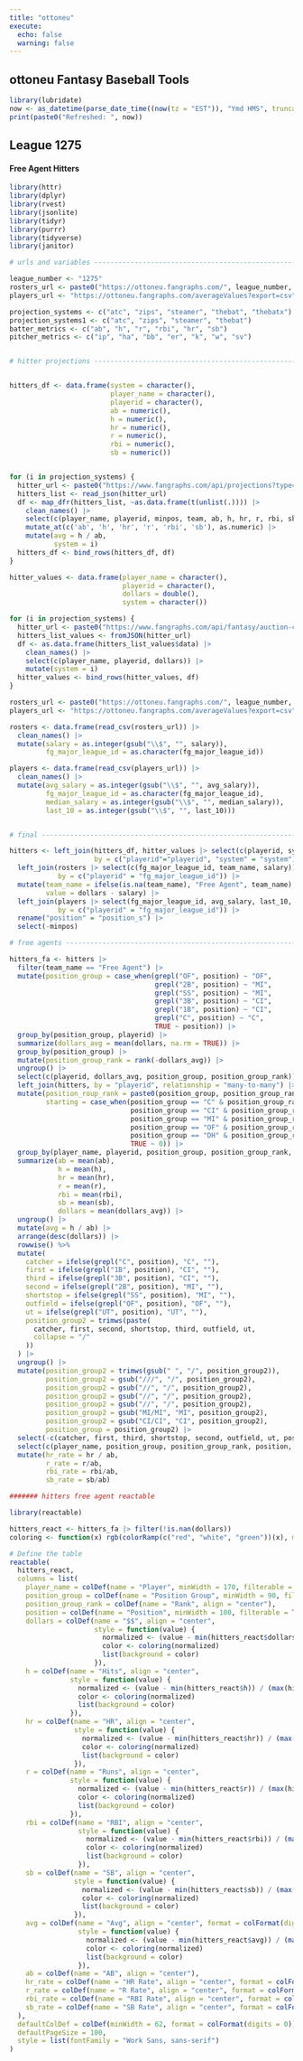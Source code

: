 ---
title: "ottoneu"
execute:
  echo: false
  warning: false
---

## ottoneu Fantasy Baseball Tools

```{r}
library(lubridate)
now <- as_datetime(parse_date_time((now(tz = "EST")), "Ymd HMS", truncated = 3))
print(paste0("Refreshed: ", now))
```

## League 1275

#### Free Agent Hitters

```{r}
library(httr)
library(dplyr)
library(rvest)
library(jsonlite)
library(tidyr)
library(purrr)
library(tidyverse)
library(janitor)

# urls and variables ---------------------------------------------------------------

league_number <- "1275"
rosters_url <- paste0("https://ottoneu.fangraphs.com/", league_number, "/rosterexport?csv=1")
players_url <- "https://ottoneu.fangraphs.com/averageValues?export=csv"

projection_systems <- c("atc", "zips", "steamer", "thebat", "thebatx")
projection_systems1 <- c("atc", "zips", "steamer", "thebat")
batter_metrics <- c("ab", "h", "r", "rbi", "hr", "sb")
pitcher_metrics <- c("ip", "ha", "bb", "er", "k", "w", "sv")


# hitter projections -----------------------------------------------------------------


hitters_df <- data.frame(system = character(),
                         player_name = character(),
                         playerid = character(),
                         ab = numeric(),
                         h = numeric(),
                         hr = numeric(),
                         r = numeric(),
                         rbi = numeric(),
                         sb = numeric())


for (i in projection_systems) {
  hitter_url <- paste0("https://www.fangraphs.com/api/projections?type=", i,"&stats=bat&pos=all&team=0&players=0&lg=all")
  hitters_list <- read_json(hitter_url)
  df <- map_dfr(hitters_list, ~as.data.frame(t(unlist(.)))) |> 
    clean_names() |>
    select(c(player_name, playerid, minpos, team, ab, h, hr, r, rbi, sb)) |>
    mutate_at(c('ab', 'h', 'hr', 'r', 'rbi', 'sb'), as.numeric) |>
    mutate(avg = h / ab,
           system = i)
  hitters_df <- bind_rows(hitters_df, df)
}

hitter_values <- data.frame(player_name = character(),
                            playerid = character(),
                            dollars = double(),
                            system = character())

for (i in projection_systems) {
  hitter_url <- paste0("https://www.fangraphs.com/api/fantasy/auction-calculator/data?teams=12&lg=MLB&dollars=400&mb=1&mp=5&msp=5&mrp=5&type=bat&players=&proj=", i,"&split=&points=c%7C0%2C1%2C2%2C3%2C4%7C0%2C1%2C2%2C3%2C4&rep=0&drp=0&pp=C%2CSS%2C2B%2C3B%2COF%2C1B&pos=1%2C1%2C1%2C1%2C5%2C1%2C1%2C0%2C0%2C1%2C5%2C5%2C0%2C17%2C0&sort=&view=0")
  hitters_list_values <- fromJSON(hitter_url)
  df <- as.data.frame(hitters_list_values$data) |>
    clean_names() |>
    select(c(player_name, playerid, dollars)) |>
    mutate(system = i)
  hitter_values <- bind_rows(hitter_values, df)
}

rosters_url <- paste0("https://ottoneu.fangraphs.com/", league_number, "/rosterexport?csv=1")
players_url <- "https://ottoneu.fangraphs.com/averageValues?export=csv"

rosters <- data.frame(read_csv(rosters_url)) |>
  clean_names() |>
  mutate(salary = as.integer(gsub("\\$", "", salary)),
         fg_major_league_id = as.character(fg_major_league_id))

players <- data.frame(read_csv(players_url)) |>
  clean_names() |>
  mutate(avg_salary = as.integer(gsub("\\$", "", avg_salary)),
         fg_major_league_id = as.character(fg_major_league_id),
         median_salary = as.integer(gsub("\\$", "", median_salary)),
         last_10 = as.integer(gsub("\\$", "", last_10)))


# final -------------------------------------------------------------------

hitters <- left_join(hitters_df, hitter_values |> select(c(playerid, system, dollars)), 
                     by = c("playerid"="playerid", "system" = "system")) |>
  left_join(rosters |> select(c(fg_major_league_id, team_name, salary)), 
            by = c("playerid" = "fg_major_league_id")) |>
  mutate(team_name = ifelse(is.na(team_name), "Free Agent", team_name),
         value = dollars - salary) |>
  left_join(players |> select(fg_major_league_id, avg_salary, last_10, roster, position_s), 
            by = c("playerid" = "fg_major_league_id")) |>
  rename("position" = "position_s") |>
  select(-minpos)

# free agents -------------------------------------------------------------

hitters_fa <- hitters |>
  filter(team_name == "Free Agent") |>
  mutate(position_group = case_when(grepl("OF", position) ~ "OF",
                                    grepl("2B", position) ~ "MI",
                                    grepl("SS", position) ~ "MI",
                                    grepl("3B", position) ~ "CI",
                                    grepl("1B", position) ~ "CI",
                                    grepl("C", position) ~ "C",
                                    TRUE ~ position)) |>
  group_by(position_group, playerid) |>
  summarize(dollars_avg = mean(dollars, na.rm = TRUE)) |>
  group_by(position_group) |>
  mutate(position_group_rank = rank(-dollars_avg)) |>
  ungroup() |>
  select(c(playerid, dollars_avg, position_group, position_group_rank)) |>
  left_join(hitters, by = "playerid", relationship = "many-to-many") |>
  mutate(position_roup_rank = paste0(position_group, position_group_rank),
         starting = case_when(position_group == "C" & position_group_rank == 1 ~ 1,
                              position_group == "CI" & position_group_rank <= 2 ~ 1,
                              position_group == "MI" & position_group_rank <= 3 ~ 1,
                              position_group == "OF" & position_group_rank <= 5 ~ 1,
                              position_group == "DH" & position_group_rank == 1 ~ 1,
                              TRUE ~ 0)) |>
  group_by(player_name, playerid, position_group, position_group_rank, position) |>
  summarize(ab = mean(ab),
            h = mean(h),
            hr = mean(hr),
            r = mean(r),
            rbi = mean(rbi),
            sb = mean(sb),
            dollars = mean(dollars_avg)) |>
  ungroup() |>
  mutate(avg = h / ab) |>
  arrange(desc(dollars)) |>
  rowwise() %>%
  mutate(
    catcher = ifelse(grepl("C", position), "C", ""),
    first = ifelse(grepl("1B", position), "CI", ""),
    third = ifelse(grepl("3B", position), "CI", ""),
    second = ifelse(grepl("2B", position), "MI", ""),
    shortstop = ifelse(grepl("SS", position), "MI", ""),
    outfield = ifelse(grepl("OF", position), "OF", ""),
    ut = ifelse(grepl("UT", position), "UT", ""),
    position_group2 = trimws(paste(
      catcher, first, second, shortstop, third, outfield, ut,
      collapse = "/"
    ))
  ) |>
  ungroup() |>
  mutate(position_group2 = trimws(gsub(" ", "/", position_group2)),
         position_group2 = gsub("///", "/", position_group2),
         position_group2 = gsub("//", "/", position_group2),
         position_group2 = gsub("//", "/", position_group2),
         position_group2 = gsub("//", "/", position_group2),
         position_group2 = gsub("MI/MI", "MI", position_group2),
         position_group2 = gsub("CI/CI", "CI", position_group2),
         position_group = position_group2) |>
  select(-c(catcher, first, third, shortstop, second, outfield, ut, position_group2)) |>
  select(c(player_name, position_group, position_group_rank, position, dollars, h, hr, r, rbi, sb, avg, ab)) |>
  mutate(hr_rate = hr / ab,
         r_rate = r/ab,
         rbi_rate = rbi/ab,
         sb_rate = sb/ab)

####### hitters free agent reactable

library(reactable)

hitters_react <- hitters_fa |> filter(!is.nan(dollars))
coloring <- function(x) rgb(colorRamp(c("red", "white", "green"))(x), maxColorValue = 255)

# Define the table
reactable(
  hitters_react,
  columns = list(
    player_name = colDef(name = "Player", minWidth = 170, filterable = TRUE),
    position_group = colDef(name = "Position Group", minWidth = 90, filterable = TRUE),
    position_group_rank = colDef(name = "Rank", align = "center"),
    position = colDef(name = "Position", minWidth = 100, filterable = TRUE),
    dollars = colDef(name = "$$", align = "center",
                     style = function(value) {
                       normalized <- (value - min(hitters_react$dollars)) / (max(hitters_react$dollars) - min(hitters_react$dollars))
                       color <- coloring(normalized)
                       list(background = color)
                     }),
    h = colDef(name = "Hits", align = "center",
               style = function(value) {
                 normalized <- (value - min(hitters_react$h)) / (max(hitters_react$h) - min(hitters_react$h))
                 color <- coloring(normalized)
                 list(background = color)
               }),
    hr = colDef(name = "HR", align = "center",
                style = function(value) {
                  normalized <- (value - min(hitters_react$hr)) / (max(hitters_react$hr) - min(hitters_react$hr))
                  color <- coloring(normalized)
                  list(background = color)
                }),
    r = colDef(name = "Runs", align = "center",
               style = function(value) {
                 normalized <- (value - min(hitters_react$r)) / (max(hitters_react$r) - min(hitters_react$r))
                 color <- coloring(normalized)
                 list(background = color)
               }),
    rbi = colDef(name = "RBI", align = "center",
                 style = function(value) {
                   normalized <- (value - min(hitters_react$rbi)) / (max(hitters_react$rbi) - min(hitters_react$rbi))
                   color <- coloring(normalized)
                   list(background = color)
                 }),
    sb = colDef(name = "SB", align = "center",
                style = function(value) {
                  normalized <- (value - min(hitters_react$sb)) / (max(hitters_react$sb) - min(hitters_react$sb))
                  color <- coloring(normalized)
                  list(background = color)
                }),
    avg = colDef(name = "Avg", align = "center", format = colFormat(digits = 3),
                 style = function(value) {
                   normalized <- (value - min(hitters_react$avg)) / (max(hitters_react$avg) - min(hitters_react$avg))
                   color <- coloring(normalized)
                   list(background = color)
                 }),
    ab = colDef(name = "AB", align = "center"),
    hr_rate = colDef(name = "HR Rate", align = "center", format = colFormat(percent = TRUE, digits = 1)),
    r_rate = colDef(name = "R Rate", align = "center", format = colFormat(percent = TRUE, digits = 1)),
    rbi_rate = colDef(name = "RBI Rate", align = "center", format = colFormat(percent = TRUE, digits = 1)),
    sb_rate = colDef(name = "SB Rate", align = "center", format = colFormat(percent = TRUE, digits = 1))
  ),
  defaultColDef = colDef(minWidth = 62, format = colFormat(digits = 0)),
  defaultPageSize = 100,
  style = list(fontFamily = "Work Sans, sans-serif")
)
```
